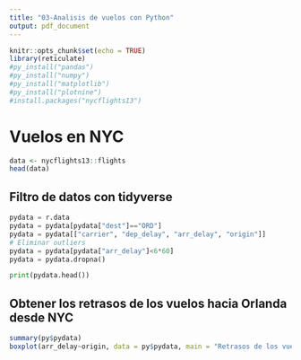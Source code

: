 ```yaml
---
title: "03-Analisis de vuelos con Python"
output: pdf_document
---
```


```r
knitr::opts_chunk$set(echo = TRUE)
library(reticulate)
#py_install("pandas")
#py_install("numpy")
#py_install("matplotlib")
#py_install("plotnine")
#install.packages("nycflights13")
```

# Vuelos en NYC

```r
data <- nycflights13::flights
head(data)
```

## Filtro de datos con tidyverse
```python
pydata = r.data
pydata = pydata[pydata["dest"]=="ORD"]
pydata = pydata[["carrier", "dep_delay", "arr_delay", "origin"]]
# Eliminar outliers
pydata = pydata[pydata["arr_delay"]<6*60]
pydata = pydata.dropna()

print(pydata.head())
```

## Obtener los retrasos de los vuelos hacia Orlanda desde NYC
```r
summary(py$pydata)
boxplot(arr_delay~origin, data = py$pydata, main = "Retrasos de los vuelos por origen")
```





























